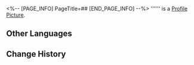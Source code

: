 <%-- [PAGE_INFO]
PageTitle=##
[END_PAGE_INFO] --%>
{{Item Infobox
|id          = 250533
|image       = Item .png
|type        = Dice Face
|invCategory = 
|rarity      = 5
|effect      = 
|description = 
}}
'''''' is a [[Profile Picture]].

==Other Languages==
{{Other Languages
|en   = 
|zhs  = 
|zht  = 
|ja   = 
|ko   = 
|es   = 
|fr   = 
|ru   = 
|th   = 
|vi   = 
|de   = 
|id   = 
|pt   = 
}}

==Change History==
{{Change History|1.6}}